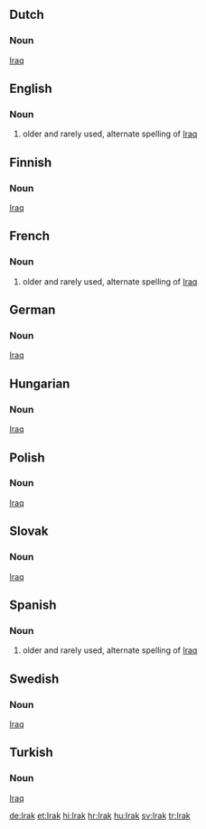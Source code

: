 ==Dutch==
===Noun===
[[Iraq]]
==English==
===Noun===
#older and rarely used, alternate spelling of [[Iraq]]
==Finnish==
===Noun===
[[Iraq]]
==French==
===Noun===
#older and rarely used, alternate spelling of [[Iraq]]

==German==
===Noun===
[[Iraq]]
==Hungarian==
===Noun===
[[Iraq]]
==Polish==
===Noun===
[[Iraq]]
==Slovak==
===Noun===
[[Iraq]]
==Spanish==
===Noun===
#older and rarely used, alternate spelling of [[Iraq]]
==Swedish==
===Noun===
[[Iraq]]
==Turkish==
===Noun===
[[Iraq]]

[[de:Irak]]
[[et:Irak]]
[[hi:Irak]]
[[hr:Irak]]
[[hu:Irak]]
[[sv:Irak]]
[[tr:Irak]]